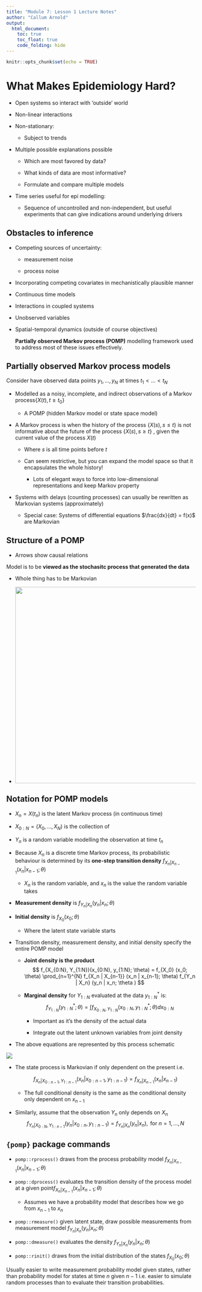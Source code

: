 ```yaml
---
title: "Module 7: Lesson 1 Lecture Notes"
author: "Callum Arnold"
output: 
  html_document:
    toc: true
    toc_float: true
    code_folding: hide
---
```


```r
knitr::opts_chunk$set(echo = TRUE)
```

# What Makes Epidemiology Hard?

-   Open systems so interact with 'outside' world

-   Non-linear interactions

-   Non-stationary:

    -   Subject to trends

-   Multiple possible explanations possible

    -   Which are most favored by data?

    -   What kinds of data are most informative?

    -   Formulate and compare multiple models

-   Time series useful for epi modelling:

    -   Sequence of uncontrolled and non-independent, but useful experiments
        that can give indications around underlying drivers

## Obstacles to inference

-   Competing sources of uncertainty:

    -   measurement noise

    -   process noise

-   Incorporating competing covariates in mechanistically plausible manner

-   Continuous time models

-   Interactions in coupled systems

-   Unobserved variables

-   Spatial-temporal dynamics (outside of course objectives)

    **Partially observed Markov process (POMP)** modelling framework used to
    address most of these issues effectively.

## Partially observed Markov process models

Consider have observed data points $y_1, ..., y_N$ at times $t_1 < … < t_N$

-   Modelled as a noisy, incomplete, and indirect observations of a Markov
    process$\{ X(t), t \ge t_0 \}$

    -   A POMP (hidden Markov model or state space model)

-   A Markov process is when the history of the process $\{ X(s), s \le t \}$ is
    not informative about the future of the process $\{ X(s), s \ge t \}$ ,
    given the current value of the process $X(t)$

    -   Where $s$ is all time points before $t$

    -   Can seem restrictive, but you can expand the model space so that it
        encapsulates the whole history!

        -   Lots of elegant ways to force into low-dimensional representations
            and keep Markov property

-   Systems with delays (counting processes) can usually be rewritten as
    Markovian systems (approximately)

    -   Special case: Systems of differential equations $\frac{dx}{dt} = f(x)$
        are Markovian

## Structure of a POMP

-   Arrows show causal relations

Model is to be **viewed as the stochasitc process that generated the data**

-   Whole thing has to be Markovian

-   ![](images/Screen%20Shot%202021-07-11%20at%205.16.08%20PM.png){width="522"}

## Notation for POMP models

-   $X_n = X(t_n)$ is the latent Markov process (in continuous time)

-   $X_{0:N} = (X_0 , … , X_N)$ is the collection of

-   $Y_n$ is a random variable modelling the observation at time $t_n$

-   Because $X_n$ is a discrete time Markov process, its probabilistic behaviour
    is determined by its **one-step transition density**
    $f_{X_n | X_{n-1}} (x_n | x_{n-1}; \theta)$

    -   $X_n$ is the random variable, and $x_n$ is the value the random variable
        takes

-   **Measurement density** is $f_{Y_n | X_n} (y_n | x_n; \theta )$

-   **Initial density** is $f_{X_0} (x_0; \theta)$

    -   Where the latent state variable starts

-   Transition density, measurement density, and initial density specify the
    entire POMP model

    -   **Joint density is the product**$$
        f_{X_{0:N}, Y_{1:N}}(x_{0:N}, y_{1:N}; \theta) = f_{X_0} (x_0; \theta) \prod_{n=1}^{N} f_{X_n | X_{n-1}} (x_n | x_{n-1}; \theta) f_{Y_n | X_n} (y_n | x_n; \theta )
        $$

    -   **Marginal density** for $Y_{1:N}$ evaluated at the data $y_{1:N}^*$
        is:$$
        f_{Y_{1:N}} (y_{1:N}^* ; \theta ) = \int f_{X_{0:N}, Y_{1:N}} (x_{0:N}, y_{1:N}^*; \theta) dx_{0:N}
        $$

        -   Important as it's the density of the actual data

        -   Integrate out the latent unknown variables from joint density

-   The above equations are represented by this process schematic

![](images/Screen%20Shot%202021-07-11%20at%205.46.40%20PM.png)

-   The state process is Markovian if only dependent on the present i.e.

    $$
    f_{X_n | X_{0:n-1}, Y_{1:n-1}} (x_n | x_{0:n-1}, y_{1:n-1}) = f_{X_n | X_{n-1}} (x_n | x_{n-1})
    $$

    -   The full conditional density is the same as the conditional density only
        dependent on $x_{n-1}$

-   Similarly, assume that the observation $Y_n$ only depends on $X_n$ $$
    f_{Y_n | X_{0:N}, Y_{1:n-1}} (y_n | x_{0:n}, y_{1:n-1}) = f_{Y_n | X_n} (y_n | x_n), \text{ for } n = 1, ..., N
    $$

## `{pomp}` package commands

-   `pomp::rprocess()` draws from the process probability model
    $f_{X_n | X_{n-1}} (x_n | x_{n-1}; \theta)$

-   `pomp::dprocess()` evaluates the transition density of the process model at
    a given point$f_{X_n | X_{n-1}} (x_n | x_{n-1}; \theta)$

    -   Assumes we have a probability model that describes how we go from
        $x_{n-1}$ to $x_n$

-   `pomp::rmeasure()` given latent state, draw possible measurements from
    measurement model $f_{Y_n | X_n} (y_n | x_n; \theta)$

-   `pomp::dmeasure()` evaluates the density $f_{Y_n | X_n} (y_n | x_n; \theta)$

-   `pomp::rinit()` draws from the initial distribution of the states
    $f_{X_0} (x_0; \theta)$

Usually easier to write measurement probability model given states, rather than
probability model for states at time $n$ given $n-1$ i.e. easier to simulate
random processes than to evaluate their transition probabilities.
